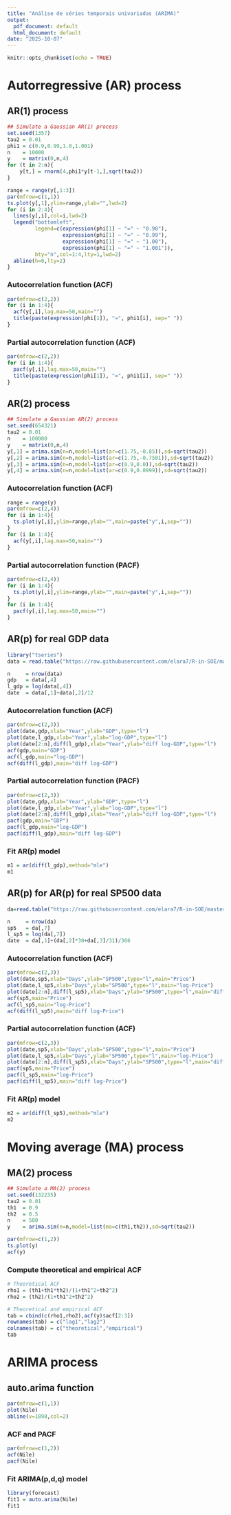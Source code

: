---
title: "Análise de séries temporais univariadas (ARIMA)"
output:
  pdf_document: default
  html_document: default
date: "2025-10-07"
---

```{r setup, include=FALSE}
knitr::opts_chunk$set(echo = TRUE)
```

# Autorregressive (AR) process 

## AR(1) process

```{r}
## Simulate a Gaussian AR(1) process
set.seed(1357)
tau2 = 0.01
phi1 = c(0.9,0.99,1.0,1.001)
n    = 10000
y    = matrix(0,n,4)
for (t in 2:n){
    y[t,] = rnorm(4,phi1*y[t-1,],sqrt(tau2))
}

range = range(y[,1:3])
par(mfrow=c(1,1))
ts.plot(y[,1],ylim=range,ylab="",lwd=2)
for (i in 2:4){
  lines(y[,i],col=i,lwd=2)
  legend("bottomleft",
         legend=c(expression(phi[1] ~ "=" ~ "0.90"),
                  expression(phi[1] ~ "=" ~ "0.99"),
                  expression(phi[1] ~ "=" ~ "1.00"),
                  expression(phi[1] ~ "=" ~ "1.001")),
         bty="n",col=1:4,lty=1,lwd=2)
  abline(h=0,lty=2)
}
```

### Autocorrelation function (ACF)

```{r}
par(mfrow=c(2,2))
for (i in 1:4){
  acf(y[,i],lag.max=50,main="")
  title(paste(expression(phi[1]), "=", phi1[i], sep=" "))
}
```

### Partial autocorrelation function (ACF)

```{r}
par(mfrow=c(2,2))
for (i in 1:4){
  pacf(y[,i],lag.max=50,main="")
  title(paste(expression(phi[1]), "=", phi1[i], sep=" "))
}
```


## AR(2) process

```{r}
## Simulate a Gaussian AR(2) process
set.seed(654321)
tau2 = 0.01
n    = 100000
y    = matrix(0,n,4)
y[,1] = arima.sim(n=n,model=list(ar=c(1.75,-0.85)),sd=sqrt(tau2))
y[,2] = arima.sim(n=n,model=list(ar=c(1.75,-0.7501)),sd=sqrt(tau2))
y[,3] = arima.sim(n=n,model=list(ar=c(0.9,0.0)),sd=sqrt(tau2))
y[,4] = arima.sim(n=n,model=list(ar=c(0.9,0.0999)),sd=sqrt(tau2))
```

### Autocorrelation function (ACF)

```{r}
range = range(y)
par(mfrow=c(2,4))
for (i in 1:4){
  ts.plot(y[,i],ylim=range,ylab="",main=paste("y",i,sep=""))
}
for (i in 1:4){
  acf(y[,i],lag.max=50,main="")
}
```

### Partial autocorrelation function (PACF)

```{r}
par(mfrow=c(2,4))
for (i in 1:4){
  ts.plot(y[,i],ylim=range,ylab="",main=paste("y",i,sep=""))
}
for (i in 1:4){
  pacf(y[,i],lag.max=50,main="")
}
```


## AR(p) for real GDP data

```{r}
library("tseries")
data = read.table("https://raw.githubusercontent.com/elara7/R-in-SOE/master/R/R-class/c11/data/q-gdp4708.txt",header=TRUE)

n     = nrow(data)   
gdp   = data[,4]
l_gdp = log(data[,4])
date  = data[,1]+data[,2]/12
```

### Autocorrelation function (ACF)

```{r}
par(mfrow=c(2,3))
plot(date,gdp,xlab="Year",ylab="GDP",type="l")
plot(date,l_gdp,xlab="Year",ylab="log-GDP",type="l")
plot(date[2:n],diff(l_gdp),xlab="Year",ylab="diff log-GDP",type="l")
acf(gdp,main="GDP")
acf(l_gdp,main="log-GDP")
acf(diff(l_gdp),main="diff log-GDP")
```

### Partial autocorrelation function (PACF)

```{r}
par(mfrow=c(2,3))
plot(date,gdp,xlab="Year",ylab="GDP",type="l")
plot(date,l_gdp,xlab="Year",ylab="log-GDP",type="l")
plot(date[2:n],diff(l_gdp),xlab="Year",ylab="diff log-GDP",type="l")
pacf(gdp,main="GDP")
pacf(l_gdp,main="log-GDP")
pacf(diff(l_gdp),main="diff log-GDP")
```

### Fit AR(p) model

```{r}
m1 = ar(diff(l_gdp),method="mle")
m1 
```


## AR(p) for AR(p) for real SP500 data

```{r}
da=read.table("https://raw.githubusercontent.com/elara7/R-in-SOE/master/R/R-class/c11/data/d-sp55008.txt",header=T)

n     = nrow(da)  
sp5   = da[,7]
l_sp5 = log(da[,7])
date  = da[,1]+(da[,2]*30+da[,3]/31)/366
```

### Autocorrelation function (ACF)

```{r}
par(mfrow=c(2,3))
plot(date,sp5,xlab="Days",ylab="SP500",type="l",main="Price")
plot(date,l_sp5,xlab="Days",ylab="SP500",type="l",main="log-Price")
plot(date[2:n],diff(l_sp5),xlab="Days",ylab="SP500",type="l",main="diff log-Price")
acf(sp5,main="Price")
acf(l_sp5,main="log-Price")
acf(diff(l_sp5),main="diff log-Price")
```

### Partial autocorrelation function (ACF)

```{r}
par(mfrow=c(2,3))
plot(date,sp5,xlab="Days",ylab="SP500",type="l",main="Price")
plot(date,l_sp5,xlab="Days",ylab="SP500",type="l",main="log-Price")
plot(date[2:n],diff(l_sp5),xlab="Days",ylab="SP500",type="l",main="diff log-Price")
pacf(sp5,main="Price")
pacf(l_sp5,main="log-Price")
pacf(diff(l_sp5),main="diff log-Price")
```

### Fit AR(p) model

```{r}
m2 = ar(diff(l_sp5),method="mle")
m2 
```



# Moving average (MA) process 

## MA(2) process

```{r}
## Simulate a MA(2) process
set.seed(132235)
tau2 = 0.01
th1  = 0.9
th2  = 0.5
n    = 500
y    = arima.sim(n=n,model=list(ma=c(th1,th2)),sd=sqrt(tau2))

par(mfrow=c(1,2))
ts.plot(y)
acf(y)
```

### Compute theoretical and empirical ACF 

```{r}
# Theoretical ACF
rho1 = (th1+th1*th2)/(1+th1^2+th2^2)
rho2 = (th2)/(1+th1^2+th2^2)

# Theoretical and empirical ACF
tab = cbind(c(rho1,rho2),acf(y)$acf[2:3])
rownames(tab) = c("lag1","lag2")
colnames(tab) = c("theoretical","empirical")
tab
```



# ARIMA process 

## auto.arima function 

```{r}
par(mfrow=c(1,1))
plot(Nile)
abline(v=1898,col=2)
```

### ACF and PACF

```{r}
par(mfrow=c(1,2))
acf(Nile)
pacf(Nile)
```

### Fit ARIMA(p,d,q) model

```{r}
library(forecast)
fit1 = auto.arima(Nile)
fit1
```